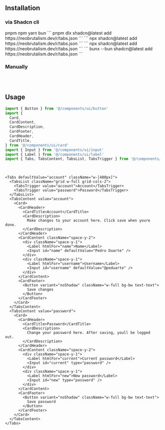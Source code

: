 ## Installation

### via Shadcn cli

<Tabs defaultValue="pnpm" className="w-full">
  <TabsList className="grid w-full grid-cols-4">
    <TabsTrigger value="pnpm">pnpm</TabsTrigger>
    <TabsTrigger value="npm">npm</TabsTrigger>
    <TabsTrigger value="yarn">yarn</TabsTrigger>
    <TabsTrigger value="bun">bun</TabsTrigger>
  </TabsList>
  <TabsContent value="pnpm">
  ```
  pnpm dlx shadcn@latest add https://neobrutalism.dev/r/tabs.json
  ```
  </TabsContent>
  <TabsContent value="npm">
  ```
  npx shadcn@latest add https://neobrutalism.dev/r/tabs.json
  ```
  </TabsContent>
  <TabsContent value="yarn">
  ```
  npx shadcn@latest add https://neobrutalism.dev/r/tabs.json
  ```
  </TabsContent>
  <TabsContent value="bun">
  ```
  bunx --bun shadcn@latest add https://neobrutalism.dev/r/tabs.json
  ```
  </TabsContent>
</Tabs>

<br />

### Manually

```tsx file=<rootDir>/src/components/ui/tabs.tsx title="components/ui/tabs.tsx"
```

<br />

## Usage

```ts
import { Button } from '@/components/ui/button'
import {
  Card,
  CardContent,
  CardDescription,
  CardFooter,
  CardHeader,
  CardTitle,
} from '@/components/ui/card'
import { Input } from '@/components/ui/input'
import { Label } from '@/components/ui/label'
import { Tabs, TabsContent, TabsList, TabsTrigger } from '@/components/ui/tabs'
```

<br />

```tsx
<Tabs defaultValue="account" className="w-[400px]">
  <TabsList className="grid w-full grid-cols-2">
    <TabsTrigger value="account">Account</TabsTrigger>
    <TabsTrigger value="password">Password</TabsTrigger>
  </TabsList>
  <TabsContent value="account">
    <Card>
      <CardHeader>
        <CardTitle>Account</CardTitle>
        <CardDescription>
          Make changes to your account here. Click save when youre done.
        </CardDescription>
      </CardHeader>
      <CardContent className="space-y-2">
        <div className="space-y-1">
          <Label htmlFor="name">Name</Label>
          <Input id="name" defaultValue="Pedro Duarte" />
        </div>
        <div className="space-y-1">
          <Label htmlFor="username">Username</Label>
          <Input id="username" defaultValue="@peduarte" />
        </div>
      </CardContent>
      <CardFooter>
        <Button variant="noShadow" className="w-full bg-bw text-text">
          Save changes
        </Button>
      </CardFooter>
    </Card>
  </TabsContent>
  <TabsContent value="password">
    <Card>
      <CardHeader>
        <CardTitle>Password</CardTitle>
        <CardDescription>
          Change your password here. After saving, youll be logged out.
        </CardDescription>
      </CardHeader>
      <CardContent className="space-y-2">
        <div className="space-y-1">
          <Label htmlFor="current">Current password</Label>
          <Input id="current" type="password" />
        </div>
        <div className="space-y-1">
          <Label htmlFor="new">New password</Label>
          <Input id="new" type="password" />
        </div>
      </CardContent>
      <CardFooter>
        <Button variant="noShadow" className="w-full bg-bw text-text">
          Save password
        </Button>
      </CardFooter>
    </Card>
  </TabsContent>
</Tabs>
```